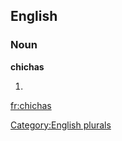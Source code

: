
==English==

===Noun===
'''chichas'''

# {{plural of|[[chicha]]}}

[[Category:English plurals]]

[[fr:chichas]]